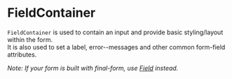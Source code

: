 

<Meta of={FieldContainerStories} />

# FieldContainer

`FieldContainer` is used to contain an input and provide basic styling/layout within the form.  
It is also used to set a label, error--messages and other common form-field attributes.

_Note: If your form is built with final-form, use [Field](?path=/docs/docs-form-components-field--docs) instead._

<Canvas>
    <Story of={FieldContainerStories.Basic} />
</Canvas>
